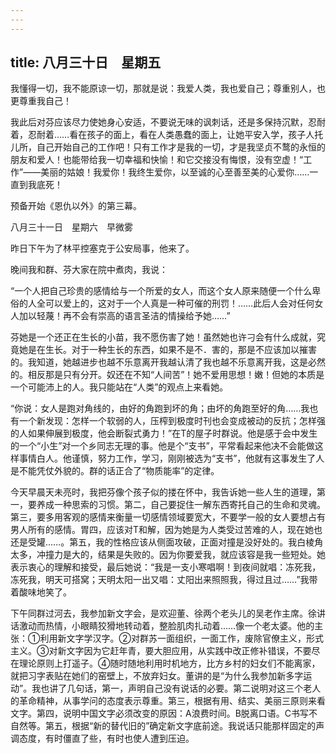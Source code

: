 ```yaml
---
---
---
```

title: 八月三十日　星期五
---




我懂得一切，我不能原谅一切，那就是说：我爱人类，我也爱自己；尊重别人，也更尊重我自己！

我此后对芬应该尽力使她身心安适，不要说无味的讽刺话，还是多保持沉默，忍耐着，忍耐着……看在孩子的面上，看在人类愚蠢的面上，让她平安入学，孩子人托儿所，自己开始自己的工作吧！只有工作才是我的一切，才是我坚贞不鹜的永恒的朋友和爱人！也能带给我一切幸福和快愉！和它交接没有悔恨，没有空虚！“工作”——美丽的姑娘！我爱你！我终生爱你，以至诚的心至善至美的心爱你……一直到我底死！

预备开始《恩仇以外》的第三幕。





八月三十一日　星期六　早微雾


昨日下午为了林平控塞克于公安局事，他来了。

晚间我和群、芬大家在院中煮肉，我说：

“一个人把自己珍贵的感情给与一个所爱的女人，而这个女人原来随便一个什么卑俗的人全可以爱上的，这对于一个人真是一种可催的刑罚！……此后人会对任何女人加以轻蔑！再不会有崇高的语言圣洁的情操给予她……”

芬她是一个还正在生长的小苗，我不愿伤害了她！虽然她也许刁会有什么成就，究竟她是在生长。对于一种生长的东西，如果不是不．害的，那是不应该加以摧害的。我知道，她越进步也越不乐意离开我越认清了我也越不乐意离开我，这是必然的。相反那是只有分开。奴还在不知“人间苦”！她不爱用思想！嫩！但她的本质是一个可能沛上的人。我只能站在“人类”的观点上来看她。

“你说：女人是跑对角线的，由好的角跑到坏的角；由坏的角跑至好的角……我也有一个新发现：怎样一个软弱的人，压榨到极度时刊也会变成被动的反抗；怎样强的人如果伸展到极度，他会断裂式勇力！”在T的屋子时群说。他是感于会中发生的一个“小生”对一个乡同志无理的事。他是个“支书”，平常看起来他决不会能做这样事情白人。他谨慎，努力工作，学习，刚刚被选为“支书”，他就有这事发生了人是不能凭仗外貌的。群的话正合了“物质能率”的定律。

今天早晨天未亮时，我把芬像个孩子似的搂在怀中，我告诉她一些人生的道理，第一，要养成一种思索的习惯。第二，自己要捉住一解东西寄托自己的生命和灵魂。第三，要多用客观的感情来衡量一切感情领域要宽大，不要学一般的女人要想占有男人所有的感情。胃四，应该对T和解，因为她是为人类受过苦难的人，现在她也还是受罐……。第五，我的性格应该从侧面攻破，正面对撞是没好处的。我白棱角太多，冲撞力是大的，结果是失败的。因为你要爱我，就应该容是我一些短处。她表示衷心的理解和接受，最后她说：“我是一支小寒唱啊！到夜间就唱：冻死我，冻死我，明天可搭窝；天明太阳一出又唱：丈阳出来照照我，得过且过……”我带着酸味地笑了。

下午同群过河去，我参加新文字会，是欢迎董、徐两个老头儿的吴老作主席。徐讲话激动而热情，小眼睛狡猾地转动着，整脸肌肉扎动着……像一个老太婆。他的主张：①利用新文字学汉字。②对群苏一面组织，一面工作，废除官僚主义，形式主义。③对新文字因为它赶年青，要大胆应用，从实践中改正修补错误，不要尽在理论原则上打遥子。④随时随地利用时机地方，比方乡村的妇女们不能离家，就把习字表贴在她们的窑壁上，不放弃妇女。董讲的是“为什么我参加新多字运动”。我也讲了几句话，第一，声明自己没有说话的必要。第二说明对这三个老人的革命精神，从事学问的态度表示尊重。第三，根据有用、结实、美丽三原则来看文字。第四，说明中国文字必须改变的原因：A浪费时间。B脱离口语。C书写不自然等。第五，根据“新的替代旧的”确定新文字底前途。我说话只能那样固定的声调态度，有时僵直了些，有时也使人遭到压迫。